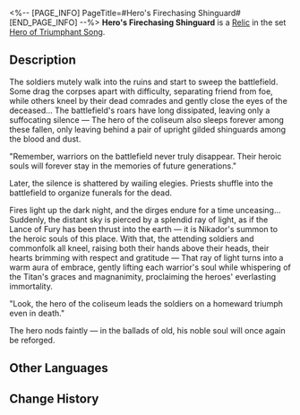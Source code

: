 <%-- [PAGE_INFO]
PageTitle=#Hero's Firechasing Shinguard#
[END_PAGE_INFO] --%>
{{Relic Infobox
|id        = 61234
|image     = Item Hero's Firechasing Shinguard.png{{subst:void|<!--$UPLOAD:<<SpriteOutput/RelicFigures/IconRelic_123_4.png>-<Item Hero's Firechasing Shinguard.png>-<Relic Icons>>-->}}
|set       = Hero of Triumphant Song
|piece     = Feet
|mentions  = 
}}
{{Description|Tight-fitting shinguards around a warrior's legs, its contours elegant and durable, imbued with the spirit to never retreat.}}
'''Hero's Firechasing Shinguard''' is a [[Relic]] in the set [[Hero of Triumphant Song]].

==Description==
The soldiers mutely walk into the ruins and start to sweep the battlefield. Some drag the corpses apart with difficulty, separating friend from foe, while others kneel by their dead comrades and gently close the eyes of the deceased... The battlefield's roars have long dissipated, leaving only a suffocating silence &mdash; The hero of the coliseum also sleeps forever among these fallen, only leaving behind a pair of upright gilded shinguards among the blood and dust.

"Remember, warriors on the battlefield never truly disappear. Their heroic souls will forever stay in the memories of future generations."

Later, the silence is shattered by wailing elegies. Priests shuffle into the battlefield to organize funerals for the dead.

Fires light up the dark night, and the dirges endure for a time unceasing... Suddenly, the distant sky is pierced by a splendid ray of light, as if the Lance of Fury has been thrust into the earth &mdash; it is Nikador's summon to the heroic souls of this place. With that, the attending soldiers and commonfolk all kneel, raising both their hands above their heads, their hearts brimming with respect and gratitude &mdash; That ray of light turns into a warm aura of embrace, gently lifting each warrior's soul while whispering of the Titan's graces and magnanimity, proclaiming the heroes' everlasting immortality.

"Look, the hero of the coliseum leads the soldiers on a homeward triumph even in death."

The hero nods faintly &mdash; in the ballads of old, his noble soul will once again be reforged.

==Other Languages==
{{Other Languages
|en   = Hero's Firechasing Shinguard
|zhs  = 英豪的赴火护胫
|zht  = 英豪的赴火護脛
|ja   = {{Rubi|英雄|えいゆう}}の{{Rubi|炎行脛当|えんこうすねあて}}
|ko   = 영웅의 불을 쫓는 정강이 보호대
|es   = Grebas atrapafuego del héroe
|fr   = Grèves de chasseflamme du héros
|ru   = Ретивые поножи героя
|th   = Hero's Firechasing Shinguard
|vi   = Giáp Chân Đuổi Lửa Của Anh Hùng
|de   = Feuerfeste Schienbeinschoner des Helden
|id   = Hero's Firechasing Shinguard
|pt   = Caneleiras Perseguidoras das Chamas do Herói
}}

==Change History==
{{Change History|3.0}}